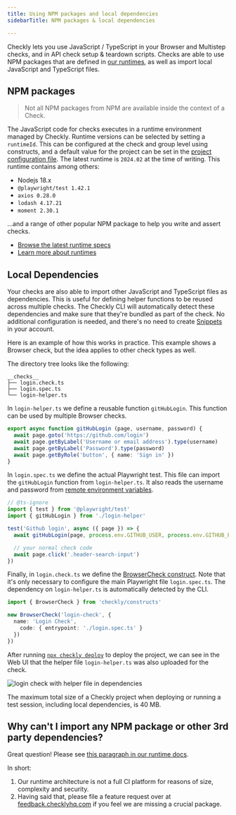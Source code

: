 ```yaml
---
title: Using NPM packages and local dependencies
sidebarTitle: NPM packages & local dependencies

---
```


Checkly lets you use JavaScript / TypeScript in your Browser and Multistep checks, and in API check setup & teardown scripts.
Checks are able to use NPM packages that are defined in [our runtimes](/docs/runtimes/specs/), as well as import local JavaScript and TypeScript files.


## NPM packages

> Not all NPM packages from NPM are available inside the context of a Check.

The JavaScript code for checks executes in a runtime environment managed by Checkly.
Runtime versions can be selected by setting a `runtimeId`.
This can be configured at the check and group level using constructs, and a default value for the project can be set in the [project configuration file](/docs/cli/project-structure/#global-configuration).
The latest runtime is `2024.02` at the time of writing. This runtime contains among others:

- Nodejs 18.x
- `@playwright/test 1.42.1`
- `axios 0.28.0`
- `lodash 4.17.21`
- `moment 2.30.1`

...and a range of other popular NPM package to help you write and assert checks.

- [Browse the latest runtime specs](/docs/runtimes/specs/)
- [Learn more about runtimes](/docs/runtimes/)

## Local Dependencies

Your checks are also able to import other JavaScript and TypeScript files as dependencies.
This is useful for defining helper functions to be reused across multiple checks.
The Checkly CLI will automatically detect these dependencies and make sure that they're bundled as part of the check.
No additional configuration is needed, and there's no need to create [Snippets](/docs/snippets/) in your account.

Here is an example of how this works in practice. This example shows a Browser check, but the idea applies to other check types as well.

The directory tree looks like the following:
```
__checks__
├── login.check.ts
├── login.spec.ts
└── login-helper.ts
```

In `login-helper.ts` we define a reusable function `gitHubLogin`. This function can be used by multiple Browser checks.
```ts {title="login-helper.ts"}
export async function gitHubLogin (page, username, password) {
  await page.goto('https://github.com/login')
  await page.getByLabel('Username or email address').type(username)
  await page.getByLabel('Password').type(password)
  await page.getByRole('button', { name: 'Sign in' })
}
```

In `login.spec.ts` we define the actual Playwright test. This file can import the `gitHubLogin` function from `login-helper.ts`. It also reads the username and password from [remote environment variables](/docs/cli/using-environment-variables/#remote-environment-variables).
```ts {title="loging.spec.ts"}
// @ts-ignore
import { test } from '@playwright/test'
import { gitHubLogin } from './login-helper'

test('Github login', async ({ page }) => {
  await gitHubLogin(page, process.env.GITHUB_USER, process.env.GITHUB_PWD)

  // your normal check code
  await page.click('.header-search-input')
})
```

Finally, in `login.check.ts` we define the [BrowserCheck construct](/docs/cli/constructs-reference/#browsercheck). Note that it's only necessary to configure the main Playwright file `login.spec.ts`. The dependency on `login-helper.ts` is automatically detected by the CLI.
```ts {title="login.check.ts"}
import { BrowserCheck } from 'checkly/constructs'

new BrowserCheck('login-check', {
  name: 'Login Check',
    code: { entrypoint: './login.spec.ts' }
  })
})
```

After running [`npx checkly deploy`](/docs/cli/command-line-reference/#npx-checkly-deploy) to deploy the project, we can see in the Web UI that the helper file `login-helper.ts` was also uploaded for the check.

![login check with helper file in dependencies](/docs/images/cli/github_login_helper_dependency.png)

The maximum total size of a Checkly project when deploying or running a test session, including local dependencies, is 40 MB.

## Why can't I import any NPM package or other 3rd party dependencies?

Great question! Please see [this paragraph in our runtime docs](/docs/runtimes/#why-cant-i-import-any-npm-package-or-other-3rd-party-dependencies).

In short:

1. Our runtime architecture is not a full CI platform for reasons of size, complexity and security.
2. Having said that, please file a feature request over at [feedback.checklyhq.com](https://feedback.checklyhq.com/) if 
you feel we are missing a crucial package.
